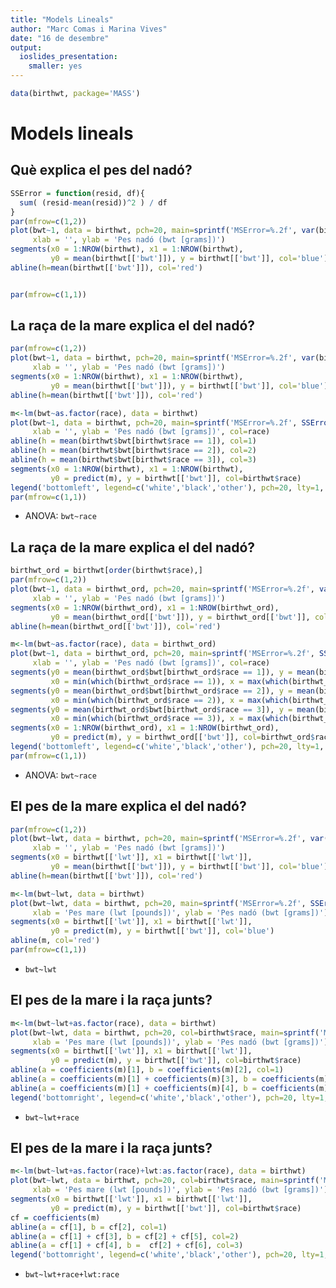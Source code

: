 ```yaml
---
title: "Models Lineals"
author: "Marc Comas i Marina Vives"
date: "16 de desembre"
output: 
  ioslides_presentation: 
    smaller: yes
---
```


```r
data(birthwt, package='MASS')
```

# Models lineals

## Què explica el pes del nadó?

```r
SSError = function(resid, df){
  sum( (resid-mean(resid))^2 ) / df
}
par(mfrow=c(1,2))
plot(bwt~1, data = birthwt, pch=20, main=sprintf('MSError=%.2f', var(birthwt$bwt)),
     xlab = '', ylab = 'Pes nadó (bwt [grams])')
segments(x0 = 1:NROW(birthwt), x1 = 1:NROW(birthwt), 
         y0 = mean(birthwt[['bwt']]), y = birthwt[['bwt']], col='blue')
abline(h=mean(birthwt[['bwt']]), col='red')


par(mfrow=c(1,1))
```

## La raça de la mare explica el del nadó?

```r
par(mfrow=c(1,2))
plot(bwt~1, data = birthwt, pch=20, main=sprintf('MSError=%.2f', var(birthwt$bwt)),
     xlab = '', ylab = 'Pes nadó (bwt [grams])')
segments(x0 = 1:NROW(birthwt), x1 = 1:NROW(birthwt), 
         y0 = mean(birthwt[['bwt']]), y = birthwt[['bwt']], col='blue')
abline(h=mean(birthwt[['bwt']]), col='red')

m<-lm(bwt~as.factor(race), data = birthwt)
plot(bwt~1, data = birthwt, pch=20, main=sprintf('MSError=%.2f', SSError(m$residuals, m$df.residual)),
     xlab = '', ylab = 'Pes nadó (bwt [grams])', col=race)
abline(h = mean(birthwt$bwt[birthwt$race == 1]), col=1)
abline(h = mean(birthwt$bwt[birthwt$race == 2]), col=2)
abline(h = mean(birthwt$bwt[birthwt$race == 3]), col=3)
segments(x0 = 1:NROW(birthwt), x1 = 1:NROW(birthwt), 
         y0 = predict(m), y = birthwt[['bwt']], col=birthwt$race)
legend('bottomleft', legend=c('white','black','other'), pch=20, lty=1, col=1:3, bty='n')
par(mfrow=c(1,1))
```

  * ANOVA: `bwt~race`
  
## La raça de la mare explica el del nadó?

```r
birthwt_ord = birthwt[order(birthwt$race),]
par(mfrow=c(1,2))
plot(bwt~1, data = birthwt_ord, pch=20, main=sprintf('MSError=%.2f', var(birthwt_ord$bwt)),
     xlab = '', ylab = 'Pes nadó (bwt [grams])')
segments(x0 = 1:NROW(birthwt_ord), x1 = 1:NROW(birthwt_ord), 
         y0 = mean(birthwt_ord[['bwt']]), y = birthwt_ord[['bwt']], col='blue')
abline(h=mean(birthwt_ord[['bwt']]), col='red')

m<-lm(bwt~as.factor(race), data = birthwt_ord)
plot(bwt~1, data = birthwt_ord, pch=20, main=sprintf('MSError=%.2f', SSError(m$residuals, m$df.residual)),
     xlab = '', ylab = 'Pes nadó (bwt [grams])', col=race)
segments(y0 = mean(birthwt_ord$bwt[birthwt_ord$race == 1]), y = mean(birthwt_ord$bwt[birthwt_ord$race == 1]),
         x0 = min(which(birthwt_ord$race == 1)), x = max(which(birthwt_ord$race == 1)), col=1)
segments(y0 = mean(birthwt_ord$bwt[birthwt_ord$race == 2]), y = mean(birthwt_ord$bwt[birthwt_ord$race == 2]),
         x0 = min(which(birthwt_ord$race == 2)), x = max(which(birthwt_ord$race == 2)), col=2)
segments(y0 = mean(birthwt_ord$bwt[birthwt_ord$race == 3]), y = mean(birthwt_ord$bwt[birthwt_ord$race == 3]),
         x0 = min(which(birthwt_ord$race == 3)), x = max(which(birthwt_ord$race == 3)), col=3)
segments(x0 = 1:NROW(birthwt_ord), x1 = 1:NROW(birthwt_ord), 
         y0 = predict(m), y = birthwt_ord[['bwt']], col=birthwt_ord$race)
legend('bottomleft', legend=c('white','black','other'), pch=20, lty=1, col=1:3, bty='n')
par(mfrow=c(1,1))
```

  * ANOVA: `bwt~race`
  
## El pes de la mare explica el del nadó?

```r

par(mfrow=c(1,2))
plot(bwt~lwt, data = birthwt, pch=20, main=sprintf('MSError=%.2f', var(birthwt$bwt)),
     xlab = '', ylab = 'Pes nadó (bwt [grams])')
segments(x0 = birthwt[['lwt']], x1 = birthwt[['lwt']], 
         y0 = mean(birthwt[['bwt']]), y = birthwt[['bwt']], col='blue')
abline(h=mean(birthwt[['bwt']]), col='red')

m<-lm(bwt~lwt, data = birthwt)
plot(bwt~lwt, data = birthwt, pch=20, main=sprintf('MSError=%.2f', SSError(m$residuals, m$df.residual)),
     xlab = 'Pes mare (lwt [pounds])', ylab = 'Pes nadó (bwt [grams])')
segments(x0 = birthwt[['lwt']], x1 = birthwt[['lwt']], 
         y0 = predict(m), y = birthwt[['bwt']], col='blue')
abline(m, col='red')
par(mfrow=c(1,1))
```

  * `bwt~lwt`

## El pes de la mare  i la raça junts?

```r

m<-lm(bwt~lwt+as.factor(race), data = birthwt)
plot(bwt~lwt, data = birthwt, pch=20, col=birthwt$race, main=sprintf('MSError=%.2f', SSError(m$residuals, m$df.residual)),
     xlab = 'Pes mare (lwt [pounds])', ylab = 'Pes nadó (bwt [grams])')
segments(x0 = birthwt[['lwt']], x1 = birthwt[['lwt']], 
         y0 = predict(m), y = birthwt[['bwt']], col=birthwt$race)
abline(a = coefficients(m)[1], b = coefficients(m)[2], col=1)
abline(a = coefficients(m)[1] + coefficients(m)[3], b = coefficients(m)[2], col=2)
abline(a = coefficients(m)[1] + coefficients(m)[4], b = coefficients(m)[2], col=3)
legend('bottomright', legend=c('white','black','other'), pch=20, lty=1, col=1:3, bty='n')
```

  * `bwt~lwt+race`

## El pes de la mare i la raça junts?

```r
m<-lm(bwt~lwt+as.factor(race)+lwt:as.factor(race), data = birthwt)
plot(bwt~lwt, data = birthwt, pch=20, col=birthwt$race, main=sprintf('MSError=%.2f', SSError(m$residuals, m$df.residual)),
     xlab = 'Pes mare (lwt [pounds])', ylab = 'Pes nadó (bwt [grams])')
segments(x0 = birthwt[['lwt']], x1 = birthwt[['lwt']], 
         y0 = predict(m), y = birthwt[['bwt']], col=birthwt$race)
cf = coefficients(m)
abline(a = cf[1], b = cf[2], col=1)
abline(a = cf[1] + cf[3], b = cf[2] + cf[5], col=2)
abline(a = cf[1] + cf[4], b =  cf[2] + cf[6], col=3)
legend('bottomright', legend=c('white','black','other'), pch=20, lty=1, col=1:3, bty='n')
```

  * `bwt~lwt+race+lwt:race`
